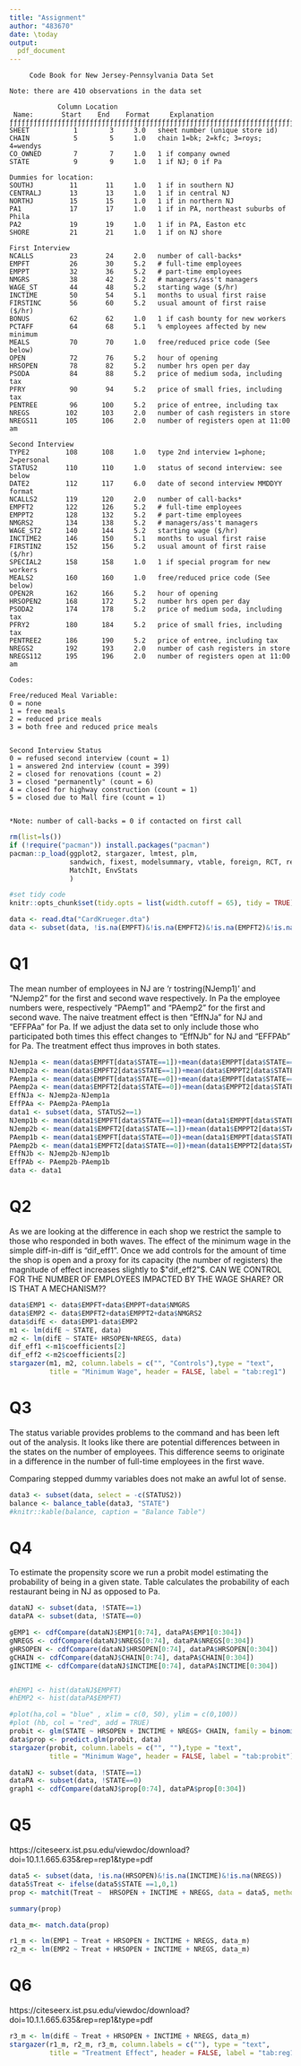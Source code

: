 ```yaml
---
title: "Assignment"
author: "483670"
date: \today
output:
  pdf_document
---
```

```INFO
     Code Book for New Jersey-Pennsylvania Data Set

Note: there are 410 observations in the data set

            Column Location
 Name:       Start    End    Format     Explanation
ƒƒƒƒƒƒƒƒƒƒƒƒƒƒƒƒƒƒƒƒƒƒƒƒƒƒƒƒƒƒƒƒƒƒƒƒƒƒƒƒƒƒƒƒƒƒƒƒƒƒƒƒƒƒƒƒƒƒƒƒƒƒƒƒƒƒƒƒƒƒƒƒƒƒƒ
SHEET           1        3     3.0   sheet number (unique store id)
CHAIN           5        5     1.0   chain 1=bk; 2=kfc; 3=roys; 4=wendys
CO_OWNED        7        7     1.0   1 if company owned
STATE           9        9     1.0   1 if NJ; 0 if Pa                      

Dummies for location:
SOUTHJ         11       11     1.0   1 if in southern NJ
CENTRALJ       13       13     1.0   1 if in central NJ
NORTHJ         15       15     1.0   1 if in northern NJ
PA1            17       17     1.0   1 if in PA, northeast suburbs of Phila
PA2            19       19     1.0   1 if in PA, Easton etc
SHORE          21       21     1.0   1 if on NJ shore

First Interview
NCALLS         23       24     2.0   number of call-backs*
EMPFT          26       30     5.2   # full-time employees
EMPPT          32       36     5.2   # part-time employees
NMGRS          38       42     5.2   # managers/ass't managers
WAGE_ST        44       48     5.2   starting wage ($/hr)
INCTIME        50       54     5.1   months to usual first raise
FIRSTINC       56       60     5.2   usual amount of first raise ($/hr)
BONUS          62       62     1.0   1 if cash bounty for new workers
PCTAFF         64       68     5.1   % employees affected by new minimum
MEALS          70       70     1.0   free/reduced price code (See below)
OPEN           72       76     5.2   hour of opening
HRSOPEN        78       82     5.2   number hrs open per day
PSODA          84       88     5.2   price of medium soda, including tax
PFRY           90       94     5.2   price of small fries, including tax
PENTREE        96      100     5.2   price of entree, including tax
NREGS         102      103     2.0   number of cash registers in store
NREGS11       105      106     2.0   number of registers open at 11:00 am

Second Interview
TYPE2         108      108     1.0   type 2nd interview 1=phone; 2=personal
STATUS2       110      110     1.0   status of second interview: see below
DATE2         112      117     6.0   date of second interview MMDDYY format
NCALLS2       119      120     2.0   number of call-backs*
EMPFT2        122      126     5.2   # full-time employees
EMPPT2        128      132     5.2   # part-time employees
NMGRS2        134      138     5.2   # managers/ass't managers
WAGE_ST2      140      144     5.2   starting wage ($/hr)
INCTIME2      146      150     5.1   months to usual first raise
FIRSTIN2      152      156     5.2   usual amount of first raise ($/hr)
SPECIAL2      158      158     1.0   1 if special program for new workers
MEALS2        160      160     1.0   free/reduced price code (See below)
OPEN2R        162      166     5.2   hour of opening
HRSOPEN2      168      172     5.2   number hrs open per day
PSODA2        174      178     5.2   price of medium soda, including tax
PFRY2         180      184     5.2   price of small fries, including tax
PENTREE2      186      190     5.2   price of entree, including tax
NREGS2        192      193     2.0   number of cash registers in store
NREGS112      195      196     2.0   number of registers open at 11:00 am

Codes:

Free/reduced Meal Variable:
0 = none
1 = free meals
2 = reduced price meals
3 = both free and reduced price meals


Second Interview Status
0 = refused second interview (count = 1)
1 = answered 2nd interview (count = 399)
2 = closed for renovations (count = 2)
3 = closed "permanently" (count = 6)
4 = closed for highway construction (count = 1)
5 = closed due to Mall fire (count = 1)


*Note: number of call-backs = 0 if contacted on first call
```


```r
rm(list=ls())
if (!require("pacman")) install.packages("pacman")
pacman::p_load(ggplot2, stargazer, lmtest, plm, 
               sandwich, fixest, modelsummary, vtable, foreign, RCT, reshape2, 
               MatchIt, EnvStats
               )

#set tidy code
knitr::opts_chunk$set(tidy.opts = list(width.cutoff = 65), tidy = TRUE)
```

```r
data <- read.dta("CardKrueger.dta")
data <- subset(data, !is.na(EMPFT)&!is.na(EMPFT2)&!is.na(EMPFT2)&!is.na(EMPPT2)&!is.na(NMGRS)&!is.na(NMGRS2))      
```

# Q1
The mean number of employees in NJ are 'r tostring(NJemp1)' and "NJemp2" for the first and second wave respectively. In Pa the employee numbers were, respectively "PAemp1" and "PAemp2" for the first and second wave. The naive treatment effect is then "EffNJa" for NJ and "EFFPAa" for Pa. If we adjust the data set to only include those who participated both times this effect changes to "EffNJb" for NJ and "EFFPAb" for Pa. The treatment effect thus improves in both states. 

```r
NJemp1a <- mean(data$EMPFT[data$STATE==1])+mean(data$EMPPT[data$STATE==1])+mean(data$NMGRS[data$STATE==1])
NJemp2a <- mean(data$EMPFT2[data$STATE==1])+mean(data$EMPPT2[data$STATE==1])+mean(data$NMGRS2[data$STATE==1])
PAemp1a <- mean(data$EMPFT[data$STATE==0])+mean(data$EMPPT[data$STATE==0])+mean(data$NMGRS[data$STATE==0])
PAemp2a <- mean(data$EMPFT2[data$STATE==0])+mean(data$EMPPT2[data$STATE==0])+mean(data$NMGRS2[data$STATE==0])
EffNJa <- NJemp2a-NJemp1a
EffPAa <- PAemp2a-PAemp1a
data1 <- subset(data, STATUS2==1)
NJemp1b <- mean(data1$EMPFT[data$STATE==1])+mean(data1$EMPPT[data$STATE==1])+mean(data1$NMGRS[data$STATE==1])
NJemp2b <- mean(data1$EMPFT2[data$STATE==1])+mean(data1$EMPPT2[data$STATE==1])+mean(data1$NMGRS2[data$STATE==1])
PAemp1b <- mean(data1$EMPFT[data$STATE==0])+mean(data1$EMPPT[data$STATE==0])+mean(data1$NMGRS[data$STATE==0])
PAemp2b <- mean(data1$EMPFT2[data$STATE==0])+mean(data1$EMPPT2[data$STATE==0])+mean(data1$NMGRS2[data$STATE==0])
EffNJb <- NJemp2b-NJemp1b
EffPAb <- PAemp2b-PAemp1b
data <- data1
```

# Q2
As we are looking at the difference in each shop we restrict the sample to those who responded in both waves. The effect of the minimum wage in the simple diff-in-diff is "dif_eff1". Once we add controls for the amount of time the shop is open and a proxy for its capacity (the number of registers) the magnitude of effect increases slightly to $"dif_eff2"$. CAN WE CONTROL FOR THE NUMBER OF EMPLOYEES IMPACTED BY THE WAGE SHARE? OR IS THAT A MECHANISM??
```r
data$EMP1 <- data$EMPFT+data$EMPPT+data$NMGRS
data$EMP2 <- data$EMPFT2+data$EMPPT2+data$NMGRS2
data$difE <- data$EMP1-data$EMP2
m1 <- lm(difE ~ STATE, data)
m2 <- lm(difE ~ STATE+ HRSOPEN+NREGS, data)
dif_eff1 <-m1$coefficients[2]
dif_eff2 <-m2$coefficients[2]
stargazer(m1, m2, column.labels = c("", "Controls"),type = "text",
          title = "Minimum Wage", header = FALSE, label = "tab:reg1")
```

# Q3
The status variable provides problems to the command and has been left out of the analysis. It looks like there are potential differences between in the states on the number of employees. This difference seems to originate in a difference in the number of full-time employees in the first wave. 

Comparing stepped dummy variables does not make an awful lot of sense. 
```r
data3 <- subset(data, select = -c(STATUS2))
balance <- balance_table(data3, "STATE")
#knitr::kable(balance, caption = "Balance Table")
```


# Q4

To estimate the propensity score we run a probit model estimating the probability of being in a given state. Table \ref{tab:probit} calculates the probability of each restaurant being in NJ as opposed to Pa. 
```r
dataNJ <- subset(data, !STATE==1)
dataPA <- subset(data, !STATE==0)

gEMP1 <- cdfCompare(dataNJ$EMP1[0:74], dataPA$EMP1[0:304])
gNREGS <- cdfCompare(dataNJ$NREGS[0:74], dataPA$NREGS[0:304])
gHRSOPEN <- cdfCompare(dataNJ$HRSOPEN[0:74], dataPA$HRSOPEN[0:304])
gCHAIN <- cdfCompare(dataNJ$CHAIN[0:74], dataPA$CHAIN[0:304])
gINCTIME <- cdfCompare(dataNJ$INCTIME[0:74], dataPA$INCTIME[0:304])


#hEMP1 <- hist(dataNJ$EMPFT)
#hEMP2 <- hist(dataPA$EMPFT)

#plot(ha,col = "blue" , xlim = c(0, 50), ylim = c(0,100))
#plot (hb, col = "red", add = TRUE)
probit <- glm(STATE ~ HRSOPEN + INCTIME + NREGS+ CHAIN, family = binomial(link = "probit"), data = data)
data$prop <- predict.glm(probit, data)
stargazer(probit, column.labels = c("", ""),type = "text",
          title = "Minimum Wage", header = FALSE, label = "tab:probit")

dataNJ <- subset(data, !STATE==1)
dataPA <- subset(data, !STATE==0)
graph1 <- cdfCompare(dataNJ$prop[0:74], dataPA$prop[0:304])

```


# Q5

https://citeseerx.ist.psu.edu/viewdoc/download?doi=10.1.1.665.635&rep=rep1&type=pdf

```r
data5 <- subset(data, !is.na(HRSOPEN)&!is.na(INCTIME)&!is.na(NREGS))
data5$Treat <- ifelse(data5$STATE ==1,0,1)
prop <- matchit(Treat ~  HRSOPEN + INCTIME + NREGS, data = data5, method = "nearest", distance ="glm", ratio = 1, replace = FALSE)

summary(prop)

data_m<- match.data(prop)

r1_m <- lm(EMP1 ~ Treat + HRSOPEN + INCTIME + NREGS, data_m)
r2_m <- lm(EMP2 ~ Treat + HRSOPEN + INCTIME + NREGS, data_m)
```

# Q6

https://citeseerx.ist.psu.edu/viewdoc/download?doi=10.1.1.665.635&rep=rep1&type=pdf

```r
r3_m <- lm(difE ~ Treat + HRSOPEN + INCTIME + NREGS, data_m)
stargazer(r1_m, r2_m, r3_m, column.labels = c(""), type = "text",
          title = "Treatment Effect", header = FALSE, label = "tab:reg1")
```
